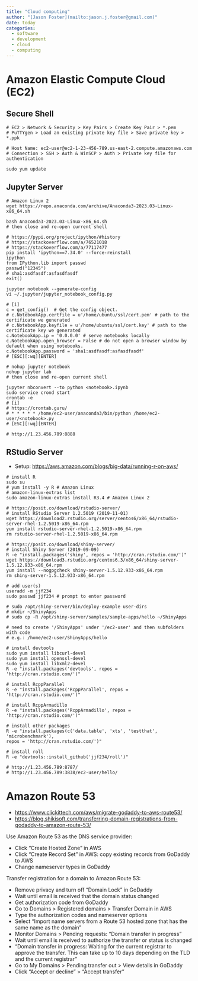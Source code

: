 ```yaml
---
title: "Cloud computing"
author: "[Jason Foster](mailto:jason.j.foster@gmail.com)"
date: today
categories:
  - software
  - development
  - cloud
  - computing
---
```


# Amazon Elastic Compute Cloud (EC2)

## Secure Shell

```         
# EC2 > Network & Security > Key Pairs > Create Key Pair > *.pem
# PuTTYgen > Load an existing private key file > Save private key > *.ppk
```

```         
# Host Name: ec2-user@ec2-1-23-456-789.us-east-2.compute.amazonaws.com 
# Connection > SSH > Auth & WinSCP > Auth > Private key file for authentication
    
sudo yum update
```

## Jupyter Server

```         
# Amazon Linux 2
wget https://repo.anaconda.com/archive/Anaconda3-2023.03-Linux-x86_64.sh

bash Anaconda3-2023.03-Linux-x86_64.sh
# then close and re-open current shell
```

```         
# https://pypi.org/project/ipython/#history
# https://stackoverflow.com/a/76521018
# https://stackoverflow.com/a/77117477
pip install 'ipython==7.34.0' --force-reinstall
ipython
from IPython.lib import passwd
passwd("12345")
# sha1:asdfasdf:asfasdfasdf
exit()
```

```         
jupyter notebook --generate-config 
vi ~/.jupyter/jupyter_notebook_config.py

# [i]
c = get_config()  # Get the config object.
# c.NotebookApp.certfile = u'/home/ubuntu/ssl/cert.pem' # path to the certificate we generated
# c.NotebookApp.keyfile = u'/home/ubuntu/ssl/cert.key' # path to the certificate key we generated
c.NotebookApp.ip = '0.0.0.0' # serve notebooks locally
c.NotebookApp.open_browser = False # do not open a browser window by default when using notebooks.
c.NotebookApp.password = 'sha1:asdfasdf:asfasdfasdf'
# [ESC][:wq][ENTER]
```

```         
# nohup jupyter notebook
nohup jupyter lab
# then close and re-open current shell
```

```         
jupyter nbconvert --to python <notebook>.ipynb
sudo service crond start
crontab -e
# [i]
# https://crontab.guru/
# * * * * * /home/ec2-user/anaconda3/bin/python /home/ec2-user/<notebook>.py
# [ESC][:wq][ENTER]
```

```         
# http://1.23.456.789:8888
```

## RStudio Server

* Setup: <https://aws.amazon.com/blogs/big-data/running-r-on-aws/>

```         
# install R
sudo su
# yum install -y R # Amazon Linux
# amazon-linux-extras list
sudo amazon-linux-extras install R3.4 # Amazon Linux 2
```

```         
# https://posit.co/download/rstudio-server/
# install RStudio Server 1.2.5019 (2019-11-01)
wget https://download2.rstudio.org/server/centos6/x86_64/rstudio-server-rhel-1.2.5019-x86_64.rpm
yum install rstudio-server-rhel-1.2.5019-x86_64.rpm
rm rstudio-server-rhel-1.2.5019-x86_64.rpm

# https://posit.co/download/shiny-server/
# install Shiny Server (2019-09-09)
R -e "install.packages('shiny', repos = 'http://cran.rstudio.com/')"
wget https://download3.rstudio.org/centos6.3/x86_64/shiny-server-1.5.12.933-x86_64.rpm
yum install --nogpgcheck shiny-server-1.5.12.933-x86_64.rpm
rm shiny-server-1.5.12.933-x86_64.rpm
```

```         
# add user(s)
useradd -m jjf234
sudo passwd jjf234 # prompt to enter password
```

```         
# sudo /opt/shiny-server/bin/deploy-example user-dirs
# mkdir ~/ShinyApps
# sudo cp -R /opt/shiny-server/samples/sample-apps/hello ~/ShinyApps

# need to create '/ShinyApps' under '/ec2-user' and then subfolders with code
# e.g.: /home/ec2-user/ShinyApps/hello
```

```         
# install devtools
sudo yum install libcurl-devel
sudo yum install openssl-devel
sudo yum install libxml2-devel
R -e "install.packages('devtools', repos = 'http://cran.rstudio.com/')"

# install RcppParallel
R -e "install.packages('RcppParallel', repos = 'http://cran.rstudio.com/')"

# install RcppArmadillo
R -e "install.packages('RcppArmadillo', repos = 'http://cran.rstudio.com/')"

# install other packages
R -e "install.packages(c('data.table', 'xts', 'testthat', 'microbenchmark'),
repos = 'http://cran.rstudio.com/')"

# install roll
R -e "devtools::install_github('jjf234/roll')"
```

```         
# http://1.23.456.789:8787/
# http://1.23.456.789:3838/ec2-user/hello/
```

# Amazon Route 53

* <https://www.clickittech.com/aws/migrate-godaddy-to-aws-route53/>
* <https://blog.shikisoft.com/transferring-domain-registrations-from-godaddy-to-amazon-route-53/>

Use Amazon Route 53 as the DNS service provider:

* Click "Create Hosted Zone" in AWS
* Click "Create Record Set" in AWS: copy existing records from GoDaddy to AWS
* Change nameserver types in GoDaddy

Transfer registration for a domain to Amazon Route 53:

* Remove privacy and turn off "Domain Lock" in GoDaddy
* Wait until email is received that the domain status changed
* Get authorization code from GoDaddy
* Go to Domains > Registered domains > Transfer Domain in AWS
* Type the authorization codes and nameserver options
* Select "Import name servers from a Route 53 hosted zone that has the same name as the domain"
* Monitor Domains > Pending requests: "Domain transfer in progress"
* Wait until email is received to authorize the transfer or status is changed
* "Domain transfer in progress: Waiting for the current registrar to approve the transfer. This can take up to 10 days depending on the TLD and the current registrar"
* Go to My Domains > Pending transfer out > View details in GoDaddy
* Click "Accept or decline" > "Accept transfer"